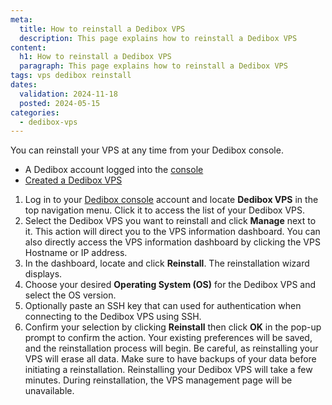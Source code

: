 ```yaml
---
meta:
  title: How to reinstall a Dedibox VPS
  description: This page explains how to reinstall a Dedibox VPS
content:
  h1: How to reinstall a Dedibox VPS
  paragraph: This page explains how to reinstall a Dedibox VPS
tags: vps dedibox reinstall
dates:
  validation: 2024-11-18
  posted: 2024-05-15
categories:
  - dedibox-vps
---
```


You can reinstall your VPS at any time from your Dedibox console.

<Macro id="requirements" />

- A Dedibox account logged into the [console](https://console.online.net)
- [Created a Dedibox VPS](/dedibox/vps/how-to/create-vps/)

1. Log in to your [Dedibox console](https://console.online.net/) account and locate **Dedibox VPS** in the top navigation menu. Click it to access the list of your Dedibox VPS.
2. Select the Dedibox VPS you want to reinstall and click **Manage** next to it. This action will direct you to the VPS information dashboard.
    <Message type="tip">
      You can also directly access the VPS information dashboard by clicking
    	the VPS Hostname or IP address.
    </Message>
3. In the dashboard, locate and click **Reinstall**. The reinstallation wizard displays.
4. Choose your desired **Operating System (OS)** for the Dedibox VPS and select the OS version.
5. Optionally paste an SSH key that can used for authentication when connecting to the Dedibox VPS using SSH.
6. Confirm your selection by clicking **Reinstall** then click **OK** in the pop-up prompt to confirm the action. Your existing preferences will be saved, and the reinstallation process will begin. 
    <Message type="important">
      Be careful, as reinstalling your VPS will erase all data. Make sure to have
	    backups of your data before initiating a reinstallation.
    </Message>
    <Message type="note">
      Reinstalling your Dedibox VPS will take a few minutes. During reinstallation, the VPS management page will be unavailable.
    </Message>